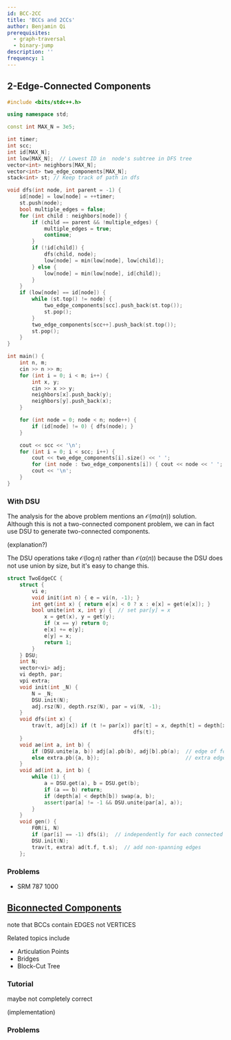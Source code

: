 ```yaml
---
id: BCC-2CC
title: 'BCCs and 2CCs'
author: Benjamin Qi
prerequisites:
  - graph-traversal
  - binary-jump
description: ''
frequency: 1
---
```


<Resources>
	<Resource source="CF" title="DFS Tree + Bridges" url="68138" />
	<Resource source="CP2" title="4.2.8 - Articulation Points & Bridges" />
</Resources>

<!-- 	<Resource
		source="Infoarena"
		title="Infoarena - Biconex"
		url="problema/biconex"
	/>
 -->

## 2-Edge-Connected Components

<Problems problems="sam2" />

<LanguageSection>
<CPPSection>

```cpp
#include <bits/stdc++.h>

using namespace std;

const int MAX_N = 3e5;

int timer;
int scc;
int id[MAX_N];
int low[MAX_N];  // Lowest ID in  node's subtree in DFS tree
vector<int> neighbors[MAX_N];
vector<int> two_edge_components[MAX_N];
stack<int> st; // Keep track of path in dfs

void dfs(int node, int parent = -1) {
	id[node] = low[node] = ++timer;
	st.push(node);
	bool multiple_edges = false;
	for (int child : neighbors[node]) {
		if (child == parent && !multiple_edges) {
			multiple_edges = true;
			continue;
		}
		if (!id[child]) {
			dfs(child, node);
			low[node] = min(low[node], low[child]);
		} else {
			low[node] = min(low[node], id[child]);
		}
	}
	if (low[node] == id[node]) {
		while (st.top() != node) {
			two_edge_components[scc].push_back(st.top());
			st.pop();
		}
		two_edge_components[scc++].push_back(st.top());
		st.pop();
	}
}

int main() {
	int n, m;
	cin >> n >> m;
	for (int i = 0; i < m; i++) {
		int x, y;
		cin >> x >> y;
		neighbors[x].push_back(y);
		neighbors[y].push_back(x);
	}

	for (int node = 0; node < n; node++) {
		if (id[node] != 0) { dfs(node); }
	}

	cout << scc << '\n';
	for (int i = 0; i < scc; i++) {
		cout << two_edge_components[i].size() << ' ';
		for (int node : two_edge_components[i]) { cout << node << ' '; }
		cout << '\n';
	}
}
```

</CPPSection>
</LanguageSection>

### With DSU

<Problems problems="disrupt" />

The analysis for the above problem mentions an $\mathcal{O}(m\alpha(n))$
solution. Although this is not a two-connected component problem, we can in fact
use DSU to generate two-connected components.

(explanation?)

<Spoiler title="Code">

The DSU operations take $\mathcal{O}(\log n)$ rather than
$\mathcal{O}(\alpha(n))$ because the DSU does not use union by size, but it's
easy to change this.

```cpp
struct TwoEdgeCC {
	struct {
		vi e;
		void init(int n) { e = vi(n, -1); }
		int get(int x) { return e[x] < 0 ? x : e[x] = get(e[x]); }
		bool unite(int x, int y) {  // set par[y] = x
			x = get(x), y = get(y);
			if (x == y) return 0;
			e[x] += e[y];
			e[y] = x;
			return 1;
		}
	} DSU;
	int N;
	vector<vi> adj;
	vi depth, par;
	vpi extra;
	void init(int _N) {
		N = _N;
		DSU.init(N);
		adj.rsz(N), depth.rsz(N), par = vi(N, -1);
	}
	void dfs(int x) {
		trav(t, adj[x]) if (t != par[x]) par[t] = x, depth[t] = depth[x] + 1,
		                                 dfs(t);
	}
	void ae(int a, int b) {
		if (DSU.unite(a, b)) adj[a].pb(b), adj[b].pb(a);  // edge of forest
		else extra.pb({a, b});                            // extra edge
	}
	void ad(int a, int b) {
		while (1) {
			a = DSU.get(a), b = DSU.get(b);
			if (a == b) return;
			if (depth[a] < depth[b]) swap(a, b);
			assert(par[a] != -1 && DSU.unite(par[a], a));
		}
	}
	void gen() {
		F0R(i, N)
		if (par[i] == -1) dfs(i);  // independently for each connected component
		DSU.init(N);
		trav(t, extra) ad(t.f, t.s);  // add non-spanning edges
	};
```

</Spoiler>

### Problems

<Problems problems="probs2" />

- SRM 787 1000

## [Biconnected Components](https://en.wikipedia.org/wiki/Biconnected_component)

<Problems problems="bccSam" />

note that BCCs contain EDGES not VERTICES

Related topics include

- Articulation Points
- Bridges
- Block-Cut Tree

### Tutorial

<Resources>
	<Resource
		source="GFG"
		title="Articulation Points (aka Cut Vertices)"
		url="articulation-points-or-cut-vertices-in-a-graph"
	>
		maybe not completely correct
	</Resource>
</Resources>

(implementation)

### Problems

<Problems problems="gen" />
